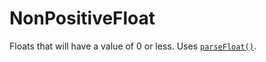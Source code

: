 # NonPositiveFloat

Floats that will have a value of 0 or less. Uses
[`parseFloat()`](https://developer.mozilla.org/en-US/docs/Web/JavaScript/Reference/Global_Objects/parseFloat).
